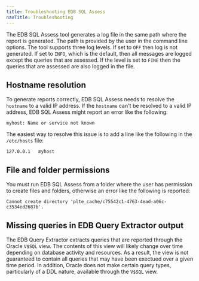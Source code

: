 ```yaml
---
title: Troubleshooting EDB SQL Assess
navTitle: Troubleshooting
---
```


The EDB SQL Assess tool generates a log file in the same path where the report is generated. The path is provided by the user in the command line options. The tool supports three log levels. If set to `OFF` then log is not generated. If set to `INFO`, which is the default, then all messages are logged except the queries that are assessed. If the level is set to `FINE` then the queries that are assessed are also logged in the file.

## Hostname resolution
To generate reports correctly, EDB SQL Assess needs to resolve the `hostname` to a valid IP address. If the `hostname` can't be resolved to a valid IP address, EDB SQL Assess might report an error like the following:

```
myhost: Name or service not known
```
The easiest way to resolve this issue is to add a line like the following in the `/etc/hosts` file:

```
127.0.0.1	myhost
```
## File and folder permissions
You must run EDB SQL Assess from a folder where the user has permission to create files and folders, otherwise an error like the following is reported:

```
Cannot create directory 'plte_cache/c75542c1-4763-4ead-a06c-c3534ed2687b'.
```
## Missing queries in EDB Query Extractor output
The EDB Query Extractor extracts queries that are reported through the Oracle `V$SQL` view.  The contents of this view will likely change over time depending on database activity and resources.  As a result, the view is not guaranteed to contain all queries that may have been exectued over a given time period.  In addition, Oracle does not make certain query types, particularly of a DDL nature, available through the `V$SQL` view.
